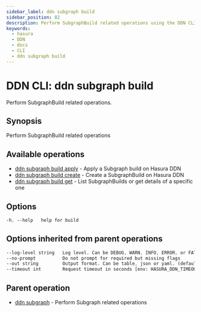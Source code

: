 ```yaml
---
sidebar_label: ddn subgraph build
sidebar_position: 82
description: Perform SubgraphBuild related operations using the DDN CLI
keywords:
  - hasura
  - DDN
  - docs
  - CLI
  - ddn subgraph build
---
```


# DDN CLI: ddn subgraph build

Perform SubgraphBuild related operations.

## Synopsis

Perform SubgraphBuild related operations

## Available operations

- [ddn subgraph build apply](/reference/cli/commands/ddn_subgraph_build_apply) - Apply a Subgraph build on Hasura DDN
- [ddn subgraph build create](/reference/cli/commands/ddn_subgraph_build_create) - Create a SubgraphBuild on Hasura DDN
- [ddn subgraph build get](/reference/cli/commands/ddn_subgraph_build_get) - List SubgraphBuilds or get details of a
  specific one

## Options

```sass
-h, --help   help for build
```

## Options inherited from parent operations

```sass
--log-level string   Log level. Can be DEBUG, WARN, INFO, ERROR, or FATAL. (default "INFO")
--no-prompt          Do not prompt for required but missing flags
--out string         Output format. Can be table, json or yaml. (default "table")
--timeout int        Request timeout in seconds [env: HASURA_DDN_TIMEOUT] (default 100)
```

## Parent operation

- [ddn subgraph](/reference/cli/commands/ddn_subgraph) - Perform Subgraph related operations
